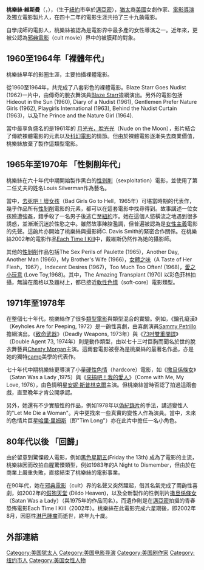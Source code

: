 {{Unreferenced|time=2007-10-3}}
'''桃樂絲·維斯曼'''（{{lang-en|'''Doris Wishman'''}}，{{bd|1912年|6月1日|2002年|8月17日|catIdx=Wishman维斯曼}}），（生于[[紐約|紐約]]市卒於[[邁亞密|邁亞密]]），[[猶太|猶太]]裔[[美國|美國]]女劇作家、[[電影導演|電影導演]]及獨立電影製片人，在四十二年的電影生涯共拍了三十九齣電影。
 
自學成師的電影人，桃樂絲被認為是電影界中最多產的女性導演之一。近年來，更被公認為[[邪典電影|邪典電影]]（cult movie）界中的被膜拜的對象。

== 1960至1964年「裸體年代」 ==

桃樂絲早年的影圈生涯，主要拍攝裸體電影。

從1960至1964年，共完成了八套彩色的裸體電影。Blaze Starr Goes Nudist (1962)一片中，由傳奇的脫衣舞演員[[Blaze_Starr|Blaze Starr]]擔綱演出。另外的電影包括Hideout in the Sun (1960), Diary of a Nudist (1961), Gentlemen Prefer Nature Girls (1962), Playgirls International (1963), Behind the Nudist Curtain (1963)，以及The Prince and the Nature Girl (1964). 
 
當中最享負盛名的是1961年的 [[月光光，脫光光|月光光，脫光光]]（Nude on the Moon），影片結合了傳統裸體電影的元素以及[[科幻電影|科幻電影]]的情節。但由於裸體電影逐漸失去商業價值，桃樂絲放棄了製作這類型電影。
 
== 1965年至1970年  「性剝削年代」 ==

桃樂絲在六十年代中期開始製作黑白的[[性剝削|性剝削]]（sexploitation）電影，並使用了第二任丈夫的姓名Louis Silverman作為藝名。 
 
當中，[[去死吧！壞女孩|去死吧！壞女孩]]（Bad Girls Go to Hell，1965年）可堪當時期的代表作，幾乎作品所有[[性剝削|性剝削]]電影的元素，都可以在這套電影中找尋得到。故事講述一位女孩險遭強姦，錯手殺了一名男子後逃亡至[[紐約|紐約]]市。她在這個人慾橫流之地遇到很多誘惑，並漸漸沉迷於性慾之中。雖然故事陳腔濫調，但普遍被認為是[[女性主義|女性主義]]電影的先聲。這齣片亦開始了桃樂絲與攝影師C. Davis Smith的緊密合作關係。在桃樂絲2002年的電影作品[[Each_Time_I_Kill|Each Time I Kill]]中，戴維斯仍然作為她的攝影師。
 
其他的[[性剝削|性剝削]]作品包括The Sex Perils of Paulette (1965)，Another Day, Another Man (1966)，My Brother's Wife (1966)，[[女體之味|女體之味]]（A Taste of Her Flesh，1967），Indecent Desires (1967)，Too Much Too Often! (1968)，[[愛之小玩意|愛之小玩意]] (Love Toy,1968)。其中，The Amazing Transplant (1970) 以彩色菲林拍攝，無論在風格以及題材上，都已接近[[軟性色情|軟性色情]]（soft-core）電影類型。

==1971年至1978年==
在整個七十年代，桃樂絲作了很多[[類型電影|類型電影]]與類型混合的實驗。例如，《鑰孔癡漢》（Keyholes Are for Peeping, 1972）是一齣性喜劇，由喜劇演員[[Sammy_Petrillo|Sammy Petrillo]]擔綱演出。《[[致命武器|致命武器]]》（Deadly Weapons, 1973年）與《[[73吋雙重間諜|73吋雙重間諜]]》（Double Agent 73, 1974年）則是動作類型，由以七十三吋巨胸而聞名於世的脫衣舞藝員[[Chesty_Morgan|Chesty Morgan]]主演。這兩套電影被譽為是桃樂絲的最著名作品，亦是她的獨特[[camp|camp]]美學的代表作。

七十年代中期桃樂絲更導演了小量[[硬性色情|硬性色情]]（hardcore）電影，如《[[撒旦係條女|撒旦係條女]]》（Satan Was a Lady ,1975）與《[[來搞吧！我的愛人|來搞吧！我的愛人]]》（Come with Me, My Love, 1976），由色情明星[[安妮·斯普林克爾|安妮·斯普林克爾]]主演。但桃樂絲當時否認了拍過這兩套戲，直至晚年才肯公開承認。 
  
另外，她還有不少實驗性的作品，例如1978年以[[偽紀錄片|偽紀錄片]]的手法，講述變性人的"Let Me Die a Woman"。片中更找來一些真實的變性人作為演員。當中，未來的色情片巨星[[哈里·里姆斯|哈里·里姆斯]]（即"Tim Long"）亦在此片中擔任一名小角色。

== 80年代以後 「回歸」 ==

由於留意到驚慄殺人電影，例如[[黑色星期五|黑色星期五]](Friday the 13th) 成為了電影的主流，桃樂絲因而改拍血腥驚慄類型，例如1983年的A Night to Dismember，但由於在商業上嚴重失敗，直接結束了桃樂絲的電影事業。
 
在90年代，她在[[邪典電影|邪典電影]]（cult）界的名聲又突然躍起，借其名氣完成了兩齣性喜劇，如2002年的[[假狗天堂|假狗天堂]] (Dildo Heaven)，以及全新製作的性剝削片[[撒旦係條女|撒旦係條女]]（Satan Was a Lady）（與1975年的作品同名）。而遺作則是在[[邁亞密|邁亞密]]拍攝的青春恐怖電影Each Time I Kill（2002年）。桃樂絲在此電影完成六星期後，即2002年8月，因惡性[[淋巴腫瘤|淋巴腫瘤]]而逝世，終年九十歲。

== 外部連結 ==

{{DEFAULTSORT:Wishman维斯曼}}
[[Category:美国犹太人|Category:美国犹太人]]
[[Category:美国电影导演|Category:美国电影导演]]
[[Category:美国剧作家|Category:美国剧作家]]
[[Category:纽约市人|Category:纽约市人]]
[[Category:美国女性人物|Category:美国女性人物]]